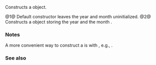 {{cpp/chrono/year_month/title|year_month}}
{{cpp/chrono/year_month/navbar}}
{{dcl begin}}
{{dcl|since=c++20|num=1|1=
year_month() = default;
}}
{{dcl|since=c++20|num=2|1=
constexpr year_month( const std::chrono::year&amp; y, 
                      const std::chrono::month&amp; m ) noexcept;
}}
{{dcl end}}

Constructs a {{tt|year_month}} object.

@1@ Default constructor leaves the year and month uninitialized.
@2@ Constructs a {{tt|year_month}} object storing the year {{c|y}} and the month {{c|m}}.

===Notes===
A more convenient way to construct a {{tt|year_month}} is with {{c|operator/}}, e.g., {{c|2007y/std::chrono::April}}.

===See also===
{{dsc begin}}
{{dsc inc|cpp/chrono/dsc operator/}}
{{dsc end}}

{{langlinks|ja|ru|zh}}